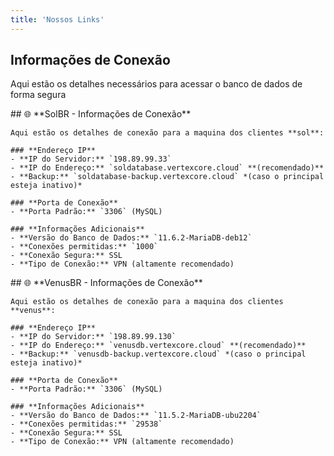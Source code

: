 ```yaml
---
title: 'Nossos Links'
---
```



## **Informações de Conexão**

Aqui estão os detalhes necessários para acessar o banco de dados de forma segura

<Tabs>
  <Tab title="Maquina SOL">
    ## 🌐 **SolBR - Informações de Conexão**

    Aqui estão os detalhes de conexão para a maquina dos clientes **sol**:

    ### **Endereço IP**
    - **IP do Servidor:** `198.89.99.33`
    - **IP do Endereço:** `soldatabase.vertexcore.cloud` **(recomendado)**
    - **Backup:** `soldatabase-backup.vertexcore.cloud` *(caso o principal esteja inativo)*

    ### **Porta de Conexão**
    - **Porta Padrão:** `3306` (MySQL)

    ### **Informações Adicionais**
    - **Versão do Banco de Dados:** `11.6.2-MariaDB-deb12`
    - **Conexões permitidas:** `1000`
    - **Conexão Segura:** SSL
    - **Tipo de Conexão:** VPN (altamente recomendado)
  </Tab>

  <Tab title="Maquina Venus">
    ## 🌐 **VenusBR - Informações de Conexão**

    Aqui estão os detalhes de conexão para a maquina dos clientes **venus**:

    ### **Endereço IP**
    - **IP do Servidor:** `198.89.99.130`
    - **IP do Endereço:** `venusdb.vertexcore.cloud` **(recomendado)**
    - **Backup:** `venusdb-backup.vertexcore.cloud` *(caso o principal esteja inativo)*

    ### **Porta de Conexão**
    - **Porta Padrão:** `3306` (MySQL)

    ### **Informações Adicionais**
    - **Versão do Banco de Dados:** `11.5.2-MariaDB-ubu2204`
    - **Conexões permitidas:** `29538`
    - **Conexão Segura:** SSL
    - **Tipo de Conexão:** VPN (altamente recomendado)

  </Tab>
</Tabs>
